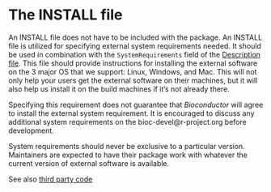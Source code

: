 # The INSTALL file {#sysdep}

An INSTALL file does not have to be included with the package. An INSTALL file
is utilized for specifying external system requirements needed. It should be
used in combination with the `SystemRequirements` field of the [Description
file](#description-sysdep). This file should provide instructions for installing
the external software on the 3 major OS that we support: Linux, Windows, and
Mac. This will not only help your users get the external software on their
machines, but it will also help us install it on the build machines if it's not
already there.

Specifying this requirement does not guarantee that _Bioconductor_ will agree to
install the external system requirement. It is encouraged to discuss any
additional system requirements on the bioc-devel@r-project.org before
development.

System requirements should never be exclusive to a particular
version. Maintainers are expected to have their package work with whatever the
current version of external software is available.

See also [third party code](#third-party-code)